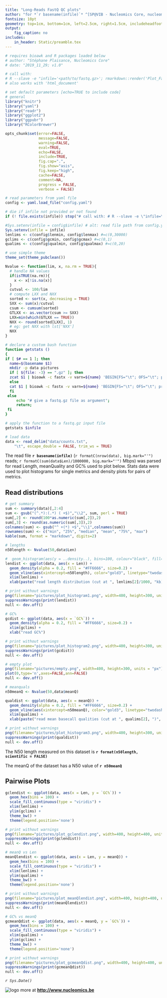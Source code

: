 ```yaml
---
title: "Long-Reads FastQ QC plots"
author: "for *`r basename(infile)`* ^[SP@VIB - Nucleomics Core, nucleomics@vib.be]"
fontsize: 10pt
geometry: top=1cm, bottom=1cm, left=2.5cm, right=1.5cm, includeheadfoot=true
output:
    fig_caption: no
includes:  
    in_header: Static/preamble.tex
---
```


```r

# requires bioawk and R packages loaded below
# author: "Stéphane Plaisance, Nucleomics Core"
# date: "2019_11_29; v1.0"

# call with:
# R --slave -e "infile='<path/to/fastq.gz>'; rmarkdown::render('Plot_FastqStats.Rmd', 'pdf_document',  output_file='your_title.pdf', quiet=TRUE)" 
# also works with 'html_document'

# set default parameters [echo=TRUE to include code]
# general
library("knitr")
library("yaml")
library("readr")
library("ggplot2")
library("ggpubr")
library("RColorBrewer")

opts_chunk$set(error=FALSE,
               message=FALSE, 
               warning=FALSE, 
               eval=TRUE,
               echo=FALSE,
               include=TRUE,
               fig.cap=".",
               fig.show="asis",
               fig.keep="high",
               cache=FALSE,
               comment=NA,
               progress = FALSE, 
               verbose = FALSE)
```

```r
# read parameters from yaml file
config <- yaml.load_file("config.yaml")

# die if infile not provided or not found
if (! file.exists(infile)) stop("# call with: # R --slave -e \"infile=\'<path/to/fastq.gz>\'; rmarkdown::render(\'Plot_FastqStats.Rmd\', \'pdf_document\',  output_file=\'your_title.pdf\', quiet=TRUE)\" ")

#Sys.setenv(infile = config$infile) # alt: read file path from config.yaml
Sys.setenv(infile = infile)
lenlims <- c(config$lenmin, config$lenmax) #=c(0,30000)
gclims <- c(config$gcmin, config$gcmax) #=c(0,1)
qualims <- c(config$qualmin, config$qualmax) #=c(0,20)

# use simple theme
theme_set(theme_pubclean())

Nvalue <- function(lim, x, na.rm = TRUE){
  # handle NA values
  if(isTRUE(na.rm)){
    x <- x[!is.na(x)]
  }
  cutval <- 100/lim
  # compute LXX and NXX
  sorted <- sort(x, decreasing = TRUE)
  SXX <- sum(x)/cutval
  csum <- cumsum(sorted)
  GTLXX <- as.vector(csum >= SXX)
  LXX=min(which(GTLXX == TRUE))
  NXX <- round(sorted[LXX], 1)
  # eg: get NXX with lst['NXX']
  NXX
}
```

```bash

# declare a custom bash function
function getstats ()
{
if [ $# == 1 ]; then
  name=$(basename $1)
  mkdir -p data pictures
  if [ ${file: -3} == ".gz" ]; then
  zcat $1 | bioawk -c fastx -v varn=${name} 'BEGIN{FS="\t"; OFS="\t"; print "Name","Len","GC%","meanQ"}{print varn,length($seq),gc($seq),meanqual($qual)}' > data/counts.txt;
  else
  cat $1 | bioawk -c fastx -v varn=${name} 'BEGIN{FS="\t"; OFS="\t"; print "Name","Len","GC%","meanQ"}{print varn,length($seq),gc($seq),meanqual($qual)}' > data/counts.txt;
  fi
 else
     echo "# give a fastq.gz file as argument";
     return;
 fi
}

# apply the function to a fastq.gz input file
getstats $infile
```

```r

# load data
data <- read_delim("data/counts.txt", 
    "\t", escape_double = FALSE, trim_ws = TRUE)

```

The read file **`r basename(infile)`** (`r formatC(nrow(data), big.mark="'")` reads; `r formatC(sum(data$Len)/1000000, big.mark="'")` Mbps) was parsed for read Length, meanQuality and GC% used to plot below. Stats data were used to plot histograms for single metrics and density plots for pairs of metrics.

## Read distributions

\footnotesize

```r

# get summary
sum <- summary(data)[,2:4]
sum <- gsub("(^.*):(.*) ( +$)","\\2", sum, perl = TRUE)
sum[,2] <- round(100*as.numeric(sum[,2]),2)
sum[,3] <- round(as.numeric(sum[,3]),2)
colnames(sum) <- gsub("^ +(*) +$","\\1",colnames(sum))
rownames(sum) <- c("min", "25%", "median", "mean", "75%", "max")
kable(sum, format = "markdown", digits=2)
```

\normalsize

```r

# lengths
n50length <- Nvalue(50,data$Len)

#  geom_histogram(aes(y = ..density..), bins=100, colour="black", fill="white") +
lendist <- ggplot(data, aes(x = Len)) +
  geom_density(alpha = 0.2, fill = "#FF6666", size=0.2) +
  geom_vline(aes(xintercept=n50length), color="gold3", linetype="twodash", size=1) +
  xlim(lenlims) +
  xlab(paste("read length distribution (cut at ", lenlims[2]/1000, "kb)", sep=""))

# print without warnings
png(filename="pictures/plot_histogram1.png", width=400, height=300, units = "px")
suppressWarnings(print(lendist))
null <- dev.off()
```

```r

# GC%
gcdist <- ggplot(data, aes(x = `GC%`)) +
  geom_density(alpha = 0.2, fill = "#FF6666", size=0.2) +
  xlim(gclims) +
  xlab("read GC%")

# print without warnings
png(filename="pictures/plot_histogram2.png", width=400, height=300, units = "px")
suppressWarnings(print(gcdist))
null <- dev.off()

# empty plot
png(filename="pictures/empty.png", width=400, height=300, units = "px")
plot(0,type='n',axes=FALSE,ann=FALSE)
null <- dev.off()
```

```r

# meanquals
n50meanQ <- Nvalue(50,data$meanQ)

qualdist <- ggplot(data, aes(x = meanQ)) +
  geom_density(alpha = 0.2, fill = "#FF6666", size=0.2) +
  geom_vline(aes(xintercept=n50meanQ), color="gold3", linetype="twodash", size=1) +
  xlim(qualims) +
  xlab(paste("read mean basecall qualities (cut at ", qualims[2], ")", sep=""))

# print without warnings
png(filename="pictures/plot_histogram3.png", width=400, height=300, units = "px")
suppressWarnings(print(qualdist))
null <- dev.off()
```

\begin{center}

\includegraphics[width=200pt]{pictures/plot_histogram1.png}
\includegraphics[width=200pt]{pictures/plot_histogram2.png}

\end{center}

The N50 length measured on this dataset is **`r format(n50length, scientific = FALSE)`**

\begin{center}

\includegraphics[width=200pt]{pictures/plot_histogram3.png}
\includegraphics[width=200pt]{pictures/empty.png}

\end{center}

The meanQ of the dataset has a N50 value of **`r n50meanQ`**

## Pairwise Plots

```r

gclendist <- ggplot(data, aes(x = Len, y = `GC%`)) +
  geom_hex(bins = 100) +
  scale_fill_continuous(type = "viridis") +
  xlim(lenlims) +
  ylim(gclims) +
  theme_bw() +
  theme(legend.position='none')

# print without warnings
png(filename="pictures/plot_gclendist.png", width=400, height=400, units = "px")
suppressWarnings(print(gclendist))
null <- dev.off()
```

```r

# meanQ vs Len
meanQlendist <- ggplot(data, aes(x = Len, y = meanQ)) +
  geom_hex(bins = 100) +
  scale_fill_continuous(type = "viridis") +
  xlim(lenlims) +
  ylim(qualims) +
  theme_bw() +
  theme(legend.position='none')

# print without warnings
png(filename="pictures/plot_meanQlendist.png", width=400, height=400, units = "px")
suppressWarnings(print(meanQlendist))
null <- dev.off()
```

```r

# GC% vs meanQ
gcmeanQdist <- ggplot(data, aes(x = meanQ, y = `GC%`)) +
  geom_hex(bins = 100) +
  scale_fill_continuous(type = "viridis") +
  xlim(qualims) +
  ylim(gclims) +
  theme_bw() +
  theme(legend.position='none')

# print without warnings
png(filename="pictures/plot_gcmeanQdist.png", width=400, height=400, units = "px")
suppressWarnings(print(gcmeanQdist))
null <- dev.off()
```

\begin{center}

\includegraphics[width=200pt]{pictures/plot_gclendist.png}
\includegraphics[width=200pt]{pictures/plot_meanQlendist.png}

\includegraphics[width=200pt]{pictures/plot_gcmeanQdist.png}
\includegraphics[width=200pt]{pictures/empty.png}

\end{center}

\bigskip

\bigskip

\bigskip

*`r Sys.Date()`*

![logo](Static/Images/NC_logo.png) more at **<http://www.nucleomics.be>**

\newpage

\footnotesize